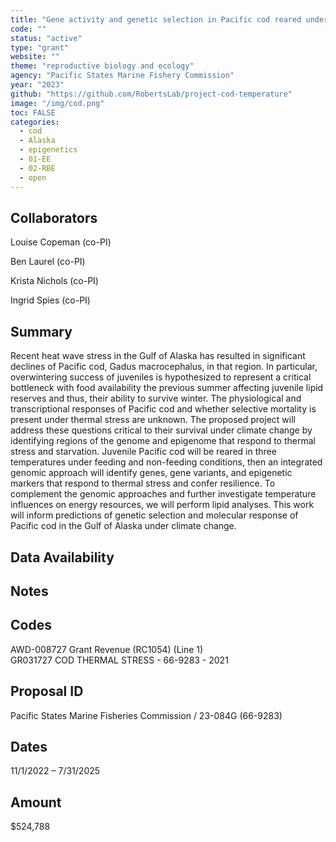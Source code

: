 ```yaml
---
title: "Gene activity and genetic selection in Pacific cod reared under thermal stress"
code: ""
status: "active"
type: "grant"
website: ""
theme: "reproductive biology and ecology"
agency: "Pacific States Marine Fishery Commission"
year: "2023"
github: "https://github.com/RobertsLab/project-cod-temperature"
image: "/img/cod.png"
toc: FALSE
categories:
  - cod
  - Alaska
  - epigenetics
  - 01-EE
  - 02-RBE
  - open
---
```


## Collaborators

Louise Copeman (co-PI)

Ben Laurel (co-PI)

Krista Nichols (co-PI)

Ingrid Spies (co-PI)

## Summary

Recent heat wave stress in the Gulf of Alaska has resulted in significant declines of Pacific cod, Gadus macrocephalus, in that region. In particular, overwintering success of juveniles is hypothesized to represent a critical bottleneck with food availability the previous summer affecting juvenile lipid reserves and thus, their ability to survive winter. The physiological and transcriptional responses of Pacific cod and whether selective mortality is present under thermal stress are unknown. The proposed project will address these questions critical to their survival under climate change by identifying regions of the genome and epigenome that respond to thermal stress and starvation. Juvenile Pacific cod will be reared in three temperatures under feeding and non-feeding conditions, then an integrated genomic approach will identify genes, gene variants, and epigenetic markers that respond to thermal stress and confer resilience. To complement the genomic approaches and further investigate temperature influences on energy resources, we will perform lipid analyses. This work will inform predictions of genetic selection and molecular response of Pacific cod in the Gulf of Alaska under climate change.

## Data Availability

## Notes

::: panel-tabset
## Codes

AWD-008727 Grant Revenue (RC1054) (Line 1)\
GR031727 COD THERMAL STRESS - 66-9283 - 2021

## Proposal ID

Pacific States Marine Fisheries Commission / 23-084G (66-9283)

## Dates

11/1/2022 – 7/31/2025

## Amount

\$524,788
:::
